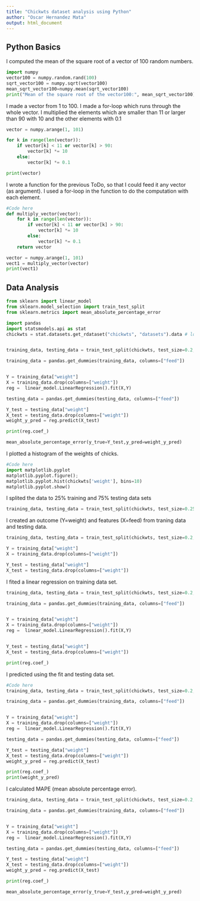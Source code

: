 ```yaml
---
title: "Chickwts dataset analysis using Python"
author: "Oscar Hernandez Mata"
output: html_document
---
```


## Python Basics 

I computed the mean of the square root of a vector of 100 random numbers. 

```python
import numpy 
vector100 = numpy.random.rand(100)
sqrt_vector100 = numpy.sqrt(vector100)
mean_sqrt_vector100=numpy.mean(sqrt_vector100)
print("Mean of the square root of the vector100:", mean_sqrt_vector100)
```


I made a vector from 1 to 100. I made a for-loop which runs through the whole vector. I multiplied the elements which are smaller than 11 or larger than 90 with 10 and the other elements with 0.1

```python

vector = numpy.arange(1, 101) 

for k in range(len(vector)):
    if vector[k] < 11 or vector[k] > 90:
        vector[k] *= 10
    else:
        vector[k] *= 0.1

print(vector)
```


I wrote a function for the previous ToDo, so  that I could feed it any vector (as argument). I used a for-loop in the function to do the computation with each element. 

```python
#Code here
def multiply_vector(vector):
    for k in range(len(vector)):
        if vector[k] < 11 or vector[k] > 90:
            vector[k] *= 10
        else:
            vector[k] *= 0.1
    return vector

vector = numpy.arange(1, 101)
vect1 = multiply_vector(vector)
print(vect1)
```



## Data Analysis


```python
from sklearn import linear_model
from sklearn.model_selection import train_test_split
from sklearn.metrics import mean_absolute_percentage_error
```


```python

import pandas 
import statsmodels.api as stat
chickwts = stat.datasets.get_rdataset("chickwts", "datasets").data # load data "chickwts" from the R package 'datasets'


training_data, testing_data = train_test_split(chickwts, test_size=0.2, random_state=25)

training_data = pandas.get_dummies(training_data, columns=["feed"])


Y = training_data["weight"] 
X = training_data.drop(columns=["weight"]) 
reg =  linear_model.LinearRegression().fit(X,Y)

testing_data = pandas.get_dummies(testing_data, columns=["feed"])

Y_test = testing_data["weight"] 
X_test = testing_data.drop(columns=["weight"])
weight_y_pred = reg.predict(X_test) 

print(reg.coef_)

mean_absolute_percentage_error(y_true=Y_test,y_pred=weight_y_pred)

```



I plotted a histogram of the weights of chicks. 

```python
#Code here
import matplotlib.pyplot
matplotlib.pyplot.figure();
matplotlib.pyplot.hist(chickwts['weight'], bins=10)
matplotlib.pyplot.show()
```



I splited the data to 25% training and 75% testing data sets 

```python

training_data, testing_data = train_test_split(chickwts, test_size=0.25, random_state=25)

```

I created an outcome (Y=weight) and features (X=feed) from traning data and testing data.

```python

training_data, testing_data = train_test_split(chickwts, test_size=0.2, random_state=25)

Y = training_data["weight"] 
X = training_data.drop(columns=["weight"]) 

Y_test = testing_data["weight"] 
X_test = testing_data.drop(columns=["weight"])

```


I fited a linear regression on training data set.

```python

training_data, testing_data = train_test_split(chickwts, test_size=0.2, random_state=25)

training_data = pandas.get_dummies(training_data, columns=["feed"])


Y = training_data["weight"] 
X = training_data.drop(columns=["weight"]) 
reg =  linear_model.LinearRegression().fit(X,Y)


Y_test = testing_data["weight"] 
X_test = testing_data.drop(columns=["weight"])

print(reg.coef_)

```


I predicted using the fit and testing data set.
```python
#Code here
training_data, testing_data = train_test_split(chickwts, test_size=0.2, random_state=25)

training_data = pandas.get_dummies(training_data, columns=["feed"])


Y = training_data["weight"] 
X = training_data.drop(columns=["weight"]) 
reg =  linear_model.LinearRegression().fit(X,Y)

testing_data = pandas.get_dummies(testing_data, columns=["feed"])

Y_test = testing_data["weight"] 
X_test = testing_data.drop(columns=["weight"])
weight_y_pred = reg.predict(X_test) 

print(reg.coef_)
print(weight_y_pred)
```

I calculated MAPE (mean absolute percentage error).

```python

training_data, testing_data = train_test_split(chickwts, test_size=0.2, random_state=25)

training_data = pandas.get_dummies(training_data, columns=["feed"])


Y = training_data["weight"] 
X = training_data.drop(columns=["weight"]) 
reg =  linear_model.LinearRegression().fit(X,Y)

testing_data = pandas.get_dummies(testing_data, columns=["feed"])

Y_test = testing_data["weight"] 
X_test = testing_data.drop(columns=["weight"])
weight_y_pred = reg.predict(X_test) 

print(reg.coef_)

mean_absolute_percentage_error(y_true=Y_test,y_pred=weight_y_pred)
```


